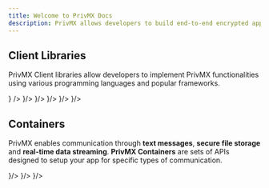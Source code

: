 ```yaml
---
title: Welcome to PrivMX Docs
description: PrivMX allows developers to build end-to-end encrypted apps used for communication in any environment.
---
```


## Client Libraries
PrivMX Client libraries allow developers to implement PrivMX functionalities using various programming languages and popular frameworks.

<Cards>
    <Card href={'./cpp/introduction'} title={'C++'} icon={<Icon icon={'cpp'}/> } />
    <Card href={'./js/introduction'} title={'JavaScript'}  icon={<Icon icon={'js'}/> }/>
    <Card href={'./java/getting-started'} title={'Java/Kotlin'}  icon={<Icon icon={'java'}/> }/>
    <Card href={'./kotlin/getting-started'} title={'Kotlin'}  icon={<Icon icon={'kotlin'}/> }/>
    <Card href={'./swift/getting-started'} title={'Swift'}  icon={<Icon icon={'swift'}/> }/>
    <Card href={'./csharp/introduction'} title={'C#'}  icon={<Icon icon={'csharp'}/> }/>

</Cards>

## Containers
PrivMX enables communication through **text messages**, **secure file storage** and **real-time data streaming**. **PrivMX Containers** are sets of APIs designed to setup your app for specific types of communication.

<Cards>
    <Card href={'./start/threads/overview'} title={'Thread'}
              description={"Sending messages of various formats, between authorized users or devices. "} icon={<Icon icon={'threads'}/> }/>
                        <Card href={'./start/stores/overview'} title={'Store'}
    description={"Storing different types of data and files and sharing them with authorized users or devices. "} icon={<Icon icon={'stores'}/> }/>
                        <Card href={'./start/inboxes/overview'} title={'Inbox'}
    description={"One way communication with external users."} icon={<Icon icon={'inboxes'}/> }/>
</Cards>
